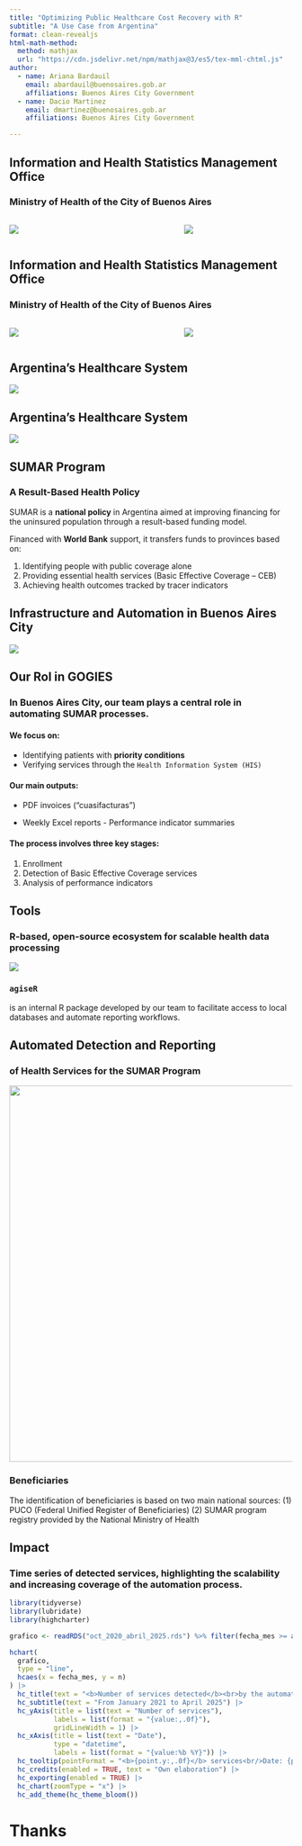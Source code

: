 ```yaml
---
title: "Optimizing Public Healthcare Cost Recovery with R"
subtitle: "A Use Case from Argentina"
format: clean-revealjs
html-math-method:
  method: mathjax
  url: "https://cdn.jsdelivr.net/npm/mathjax@3/es5/tex-mml-chtml.js"
author:
  - name: Ariana Bardauil
    email: abardauil@buenosaires.gob.ar
    affiliations: Buenos Aires City Government
  - name: Dacio Martinez
    email: dmartinez@buenosaires.gob.ar
    affiliations: Buenos Aires City Government

---
```


## Information and Health Statistics Management Office
### Ministry of Health of the City of Buenos Aires

::::: columns
::: {.column width="60%"}
![](imagenes/2.png)
:::

::: {.column width="40%"}
![](imagenes/caba.gif)
:::
:::::

## Information and Health Statistics Management Office
### Ministry of Health of the City of Buenos Aires

::::: columns
::: {.column width="60%"}
![](imagenes/1.png)
:::

::: {.column width="40%"}
![](imagenes/caba.gif)
:::
:::::

## Argentina's Healthcare System

![](imagenes/5.png){fig-align="center"}

::: notes
:::

## Argentina's Healthcare System

![](imagenes/6.png){fig-align="center"}

::: notes
:::

## SUMAR Program
### A Result-Based Health Policy

SUMAR is a [**national policy**]{.fg style="--col: #e64173"} in Argentina aimed at [improving financing]{.fg style="--col: #e64173"} for the [uninsured population]{.fg style="--col: #e64173"} through a [result-based funding model]{.fg style="--col: #e64173"}.

Financed with [**World Bank**]{.fg style="--col: #e64173"} support, it transfers funds to provinces based on:

1.  Identifying people with [public coverage alone]{.fg style="--col: #e64173"}
2.  Providing [essential health services]{.fg style="--col: #e64173"} (Basic Effective Coverage – CEB)
3.  Achieving [health outcomes]{.fg style="--col: #e64173"} tracked by [tracer indicators]{.fg style="--col: #e64173"}

::: notes
:::

## Infrastructure and Automation in Buenos Aires City

![](imagenes/dw.png){fig-align="center"}

## Our Rol in GOGIES {.smaller}
### In Buenos Aires City, our team plays a central role in automating SUMAR processes.

#### We focus on:

-   Identifying patients with **priority conditions**
-   Verifying services through the `Health Information System (HIS)`

#### Our main outputs:

-   [PDF invoices]{.fg style="--col: #e64173"} ("cuasifacturas")

-   Weekly Excel reports - Performance indicator summaries

#### The process involves three key stages:

1.  Enrollment
2.  Detection of Basic Effective Coverage services
3.  Analysis of performance indicators

## Tools
### R-based, open-source ecosystem for scalable health data processing

![](imagenes/herramientas.png){fig-align="center"}

::: {.callout-note} 
### `agiseR` 

is an internal R package developed by our team to facilitate access to local databases and automate reporting workflows.
:::

## Automated Detection and Reporting {.smaller}
### of Health Services for the SUMAR Program

![](imagenes/circuito.png){fig-align="center" width="669"} 

::: {.callout-note} 
### Beneficiaries

The identification of beneficiaries is based on two main national sources: (1) PUCO (Federal Unified Register of Beneficiaries) (2) SUMAR program registry provided by the National Ministry of Health 
:::

## Impact
### Time series of detected services, highlighting the scalability and increasing coverage of the automation process.

```r
library(tidyverse)
library(lubridate)
library(highcharter)

grafico <- readRDS("oct_2020_abril_2025.rds") %>% filter(fecha_mes >= as_date("2021-01-01"))

hchart(
  grafico,
  type = "line",
  hcaes(x = fecha_mes, y = n)
) |>
  hc_title(text = "<b>Number of services detected</b><br>by the automation project") |>
  hc_subtitle(text = "From January 2021 to April 2025") |>
  hc_yAxis(title = list(text = "Number of services"),
           labels = list(format = "{value:,.0f}"),
           gridLineWidth = 1) |>
  hc_xAxis(title = list(text = "Date"),
           type = "datetime",
           labels = list(format = "{value:%b %Y}")) |>
  hc_tooltip(pointFormat = "<b>{point.y:,.0f}</b> services<br/>Date: {point.x:%B %Y}") |>
  hc_credits(enabled = TRUE, text = "Own elaboration") |>
  hc_exporting(enabled = TRUE) |>
  hc_chart(zoomType = "x") |>
  hc_add_theme(hc_theme_bloom())
```

# Thanks
